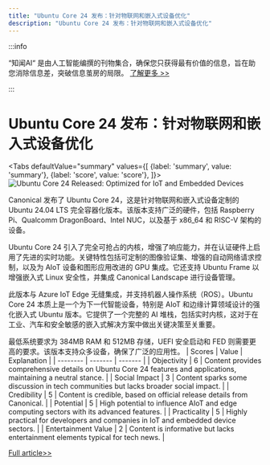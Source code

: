 ```yaml
---
title: "Ubuntu Core 24 发布：针对物联网和嵌入式设备优化"
description: "Ubuntu Core 24 发布：针对物联网和嵌入式设备优化"
---
```



:::info

“知闻AI“ 是由人工智能编撰的刊物集合，确保您只获得最有价值的信息，旨在助您消除信息差，突破信息茧房的局限。  [了解更多 >>](/)

:::

# Ubuntu Core 24 发布：针对物联网和嵌入式设备优化


<Tabs
	defaultValue="summary"
	values={[
	{label: 'summary', value: 'summary'},
	{label: 'score', value: 'score'},
]}>
<TabItem value="summary">
<img
  src="https://image.informedainews.com/2024/06/06/Ar-pbq-1717676017-0.jpg"
  alt="Ubuntu Core 24 Released: Optimized for IoT and Embedded Devices"
/>



Canonical 发布了 Ubuntu Core 24，这是针对物联网和嵌入式设备定制的 Ubuntu 24.04 LTS 完全容器化版本。该版本支持广泛的硬件，包括 Raspberry Pi、Qualcomm DragonBoard、Intel NUC，以及基于 x86_64 和 RISC-V 架构的设备。

Ubuntu Core 24 引入了完全可抢占的内核，增强了响应能力，并在认证硬件上启用了先进的实时功能。关键特性包括可定制的图像验证集、增强的自动网络请求控制，以及为 AIoT 设备和图形应用改进的 GPU 集成。它还支持 Ubuntu Frame 以增强嵌入式 Linux 安全性，并集成 Canonical Landscape 进行设备管理。

此版本与 Azure IoT Edge 无缝集成，并支持机器人操作系统（ROS）。Ubuntu Core 24 本质上是一个为下一代智能设备，特别是 AIoT 和边缘计算领域设计的强化嵌入式 Ubuntu 版本。它提供了一个完整的 AI 堆栈，包括实时内核，这对于在工业、汽车和安全敏感的嵌入式解决方案中做出关键决策至关重要。

最低系统要求为 384MB RAM 和 512MB 存储，UEFI 安全启动和 FED 则需要更高的要求。该版本支持众多设备，确保了广泛的应用性。
</TabItem>
<TabItem value="score">
	| Scores     | Value   | Explanation |
	| -------- | ------- | ------- |
	| Objectivity  | 6    | Content provides comprehensive details on Ubuntu Core 24 features and applications, maintaining a neutral stance.    |
	| Social Impact | 3     | Content sparks some discussion in tech communities but lacks broader social impact.    |
	| Credibility    | 5    | Content is credible, based on official release details from Canonical.    |
	| Potential    | 5    | High potential to influence AIoT and edge computing sectors with its advanced features.    |
	| Practicality    | 5    | Highly practical for developers and companies in IoT and embedded device sectors.    |
	| Entertainment Value    | 2    | Content is informative but lacks entertainment elements typical for tech news.    |
</TabItem>
</Tabs>

[Full article>>](https://www.cnbeta.com.tw/articles/soft/1433653.htm)
